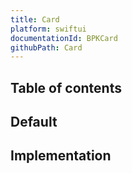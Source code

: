```yaml
---
title: Card
platform: swiftui
documentationId: BPKCard
githubPath: Card
---
```






## Table of contents

## Default

<IOSComponentScreenshots
  lightMode={screenshotDefault}
  darkMode={screenshotDefaultDm}
  altText="Default card" />


## Implementation

<Readme />
